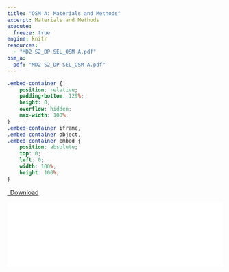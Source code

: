 ```yaml
---
title: "OSM A: Materials and Methods"
excerpt: Materials and Methods
execute:
  freeze: true
engine: knitr 
resources:
  - "MD2-S2_DP-SEL_OSM-A.pdf"
osm_a:
  pdf: "MD2-S2_DP-SEL_OSM-A.pdf"
---
```


```css
.embed-container {
    position: relative;
    padding-bottom: 129%;
    height: 0;
    overflow: hidden;
    max-width: 100%;
}
.embed-container iframe,
.embed-container object,
.embed-container embed {
    position: absolute;
    top: 0;
    left: 0;
    width: 100%;
    height: 100%;
}
```

```{=html}
<p class="text-center" style="margin-bottom: 1em;">
  <a class="dt-button" href="`r rmarkdown::metadata$osm_a$pdf`" target="_blank">
    <i class="fa-solid fa-file-arrow-down"></i>&ensp;Download
  </a>
</p>
<div class="embed-container">
  <iframe src="`r rmarkdown::metadata$osm_a$pdf`#toolbar=0" style="border: 0.5px;width: 100%;"></iframe>
</div>
```
